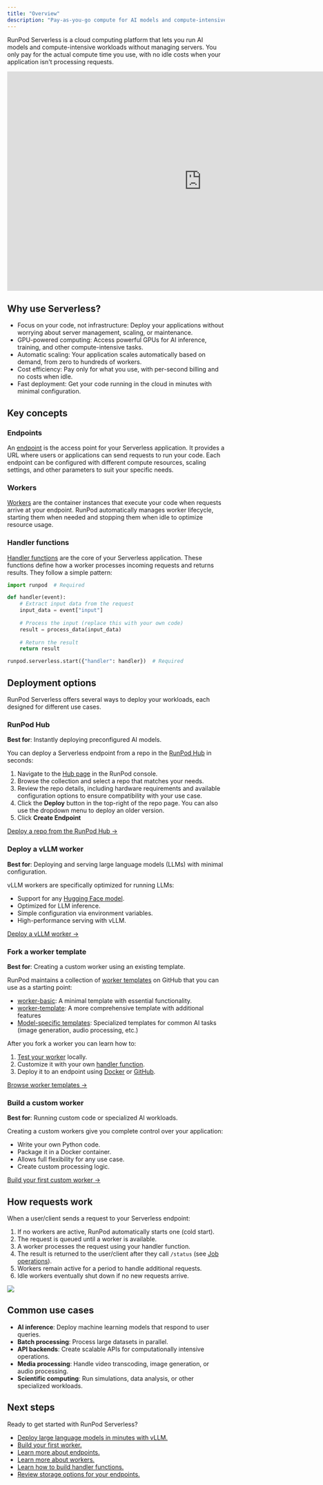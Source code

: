 ```yaml
---
title: "Overview"
description: "Pay-as-you-go compute for AI models and compute-intensive workloads."
---
```


RunPod Serverless is a cloud computing platform that lets you run AI models and compute-intensive workloads without managing servers. You only pay for the actual compute time you use, with no idle costs when your application isn't processing requests.

<Frame>
  <iframe width="900" height="508" src="https://www.youtube.com/embed/8HzN9HxYZxc" title="RunPod Serverless Made Simple - Introduction To Serverless Functions and Workers" frameborder="0" allow="accelerometer; autoplay; clipboard-write; encrypted-media; gyroscope; picture-in-picture; web-share" referrerpolicy="strict-origin-when-cross-origin" allowfullscreen></iframe>
</Frame>

## Why use Serverless?

* Focus on your code, not infrastructure: Deploy your applications without worrying about server management, scaling, or maintenance.
* GPU-powered computing: Access powerful GPUs for AI inference, training, and other compute-intensive tasks.
* Automatic scaling: Your application scales automatically based on demand, from zero to hundreds of workers.
* Cost efficiency: Pay only for what you use, with per-second billing and no costs when idle.
* Fast deployment: Get your code running in the cloud in minutes with minimal configuration.

## Key concepts

### Endpoints
An [endpoint](/serverless/endpoints/overview) is the access point for your Serverless application. It provides a URL where users or applications can send requests to run your code. Each endpoint can be configured with different compute resources, scaling settings, and other parameters to suit your specific needs.

### Workers
[Workers](/serverless/workers/overview) are the container instances that execute your code when requests arrive at your endpoint. RunPod automatically manages worker lifecycle, starting them when needed and stopping them when idle to optimize resource usage.

### Handler functions
[Handler functions](/serverless/workers/handler-functions) are the core of your Serverless application. These functions define how a worker processes incoming requests and returns results. They follow a simple pattern:

```Python
import runpod  # Required

def handler(event):
    # Extract input data from the request
    input_data = event["input"]
    
    # Process the input (replace this with your own code)
    result = process_data(input_data)
    
    # Return the result
    return result

runpod.serverless.start({"handler": handler})  # Required
```

## Deployment options

RunPod Serverless offers several ways to deploy your workloads, each designed for different use cases.

### RunPod Hub

**Best for**: Instantly deploying preconfigured AI models.

You can deploy a Serverless endpoint from a repo in the [RunPod Hub](/hub/overview) in seconds:

1. Navigate to the [Hub page](https://www.runpod.io/console/hub) in the RunPod console.
2. Browse the collection and select a repo that matches your needs.
3. Review the repo details, including hardware requirements and available configuration options to ensure compatibility with your use case.
4. Click the **Deploy** button in the top-right of the repo page. You can also use the dropdown menu to deploy an older version.
5. Click **Create Endpoint**

[Deploy a repo from the RunPod Hub →](https://www.runpod.io/console/hub)

### Deploy a vLLM worker

**Best for**: Deploying and serving large language models (LLMs) with minimal configuration.

vLLM workers are specifically optimized for running LLMs:

* Support for any [Hugging Face model](https://huggingface.co/models).
* Optimized for LLM inference.
* Simple configuration via environment variables.
* High-performance serving with vLLM.

[Deploy a vLLM worker →](/serverless/vllm/get-started)

### Fork a worker template

**Best for**: Creating a custom worker using an existing template.

RunPod maintains a collection of [worker templates](https://github.com/runpod-workers) on GitHub that you can use as a starting point:

* [worker-basic](https://github.com/runpod-workers/worker-basic): A minimal template with essential functionality.
* [worker-template](https://github.com/runpod-workers/worker-template): A more comprehensive template with additional features
* [Model-specific templates](https://github.com/runpod-workers#worker-collection): Specialized templates for common AI tasks (image generation, audio processing, etc.)

After you fork a worker you can learn how to:

1. [Test your worker](/serverless/development/local-testing) locally.
2. Customize it with your own [handler function](/serverless/workers/handler-functions).
3. Deploy it to an endpoint using [Docker](/serverless/workers/deploy) or [GitHub](/serverless/workers/github-integration).

[Browse worker templates →](https://github.com/runpod-workers)

### Build a custom worker

**Best for**: Running custom code or specialized AI workloads.

Creating a custom workers give you complete control over your application:

* Write your own Python code.
* Package it in a Docker container.
* Allows full flexibility for any use case.
* Create custom processing logic.

[Build your first custom worker →](/serverless/workers/custom-worker)

## How requests work

When a user/client sends a request to your Serverless endpoint:

1. If no workers are active, RunPod automatically starts one (cold start).
2. The request is queued until a worker is available.
3. A worker processes the request using your handler function.
4. The result is returned to the user/client after they call `/status` (see [Job operations](/serverless/endpoints/operations)).
5. Workers remain active for a period to handle additional requests.
6. Idle workers eventually shut down if no new requests arrive.

<Frame>
  <img src="/images/serverless-request-flow.png" />
</Frame>

## Common use cases

* **AI inference**: Deploy machine learning models that respond to user queries.
* **Batch processing**: Process large datasets in parallel.
* **API backends**: Create scalable APIs for computationally intensive operations.
* **Media processing**: Handle video transcoding, image generation, or audio processing.
* **Scientific computing**: Run simulations, data analysis, or other specialized workloads.

## Next steps

Ready to get started with RunPod Serverless?

* [Deploy large language models in minutes with vLLM.](/serverless/vllm/overview)
* [Build your first worker.](/serverless/workers/custom-worker)
* [Learn more about endpoints.](/serverless/endpoints/overview)
* [Learn more about workers.](/serverless/workers/overview)
* [Learn how to build handler functions.](/serverless/workers/handler-functions)
* [Review storage options for your endpoints.](/serverless/storage/overview)
